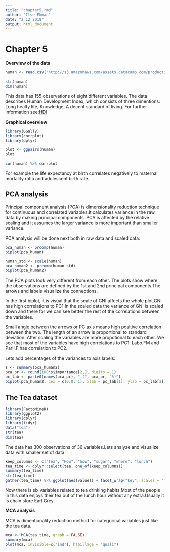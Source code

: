 ```yaml
---
title: "chapter5.rmd"
author: "Ilse Ekman"
date: "2 12 2019"
output: html_document
---
```

# Chapter 5

**Overview of the data**

```r
human <- read.csv("http://s3.amazonaws.com/assets.datacamp.com/production/course_2218/datasets/human2.txt")

str(human)
dim(human)

```
This data has 155 observations of eight different variables.
The data describes Human Development Index, which consists of three dimentions: Long healty life, Knowledge, A decent standard of living. For further information see:[HDI](http://hdr.undp.org/sites/default/files/hdr2018_technical_notes.pdf)



**Graphical overview**


```r
library(GGally)
library(corrplot)
library(dplyr)

plot <- ggpairs(human)
plot

cor(human) %>% corrplot
```
For example the life expectancy at birth correlates negatively to maternal mortality ratio and adolescent birth rate.


## PCA analysis

Principal component analysis (PCA) is dimensionality reduction technique for continuous and correlated variables.It calculates variance in the raw data by making principal components.
PCA is affected by the relative scaling and it assumes the larger variance is more important than smaller variance.

PCA analysis will be done next both in raw data and scaled data:


```r
pca_human <- prcomp(human)
biplot(pca_human)
```
```r
human_std <- scale(human)
pca_human2 <- prcomp(human_std)
biplot(pca_human2)
```
The PCA plots look very different from each other.
The plots show where the observations are defined by the 1st and 2nd principal components.The arrows and labels visualize the connections.

In the first biplot, it is visual that the scale of GNI affects the whole plot.GNI has high correlations to PC1.In the scaled data the variance of GNI is scaled down and there for we can see better the  rest  of the correlations between the variables.

Small angle between the arrows  or PC axis means high positive correlation between the two. The length of an arrow is proportional to standard deviation.
After scaling the variables are more propotional to each other. We see that most of the variables have high correlations to PC1. Labo.FM and Parli.F has correlation to PC2.

Lets add percentages of the variances to axis labels:

```r
s <- summary(pca_human2)
pca_pr <- round(100*s$importance[2,], digits = 1)
pc_lab <- paste0(names(pca_pr), " (", pca_pr, "%)")
biplot(pca_human2, cex = c(0.8, 1), xlab = pc_lab[1], ylab = pc_lab[2])
```

## The Tea dataset

```r
library(FactoMineR)
library(ggplot2)
library(dplyr)
library(tidyr)
data("tea")
str(tea)
dim(tea)
```
The data has 300 observations of 36 variables.Lets analyze and visualize data with smaller set of data:

```r
keep_columns <- c("Tea", "How", "how", "sugar", "where", "lunch")
tea_time <- dplyr::select(tea, one_of(keep_columns))
summary(tea_time)
str(tea_time)
gather(tea_time) %>% ggplot(aes(value)) + facet_wrap("key", scales = "free") + geom_bar() + theme(axis.text.x = element_text(angle = 45, hjust = 1, size = 8))
```
Now there is six variables related to tea drinking habits.Most of the people in this data enjoys their tea out of the lunch hour without any extra.Usually it is chain store Earl Grey.

**MCA analysis**

MCA is dimentionality reduction method for categorical variables just like the tea data.

```r
mca <- MCA(tea_time, graph = FALSE)
summary(mca)
plot(mca, invisible=c("ind"), habillage = "quali")
```

 